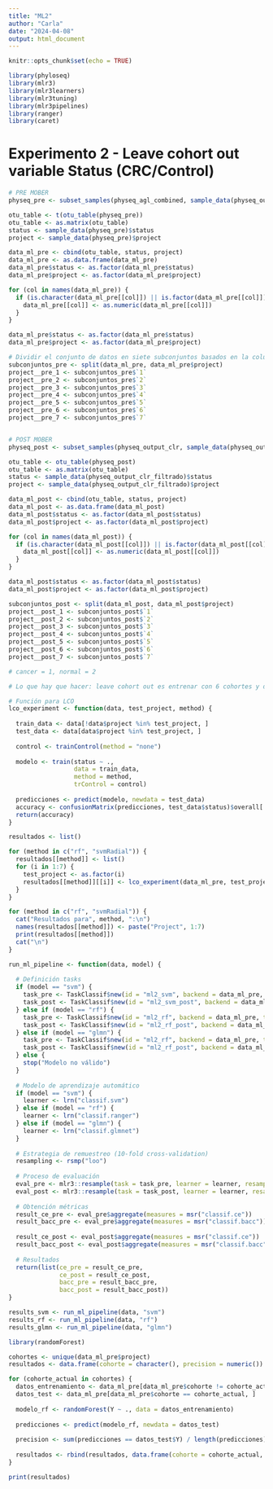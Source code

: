```yaml
---
title: "ML2"
author: "Carla"
date: "2024-04-08"
output: html_document
---
```


```r
knitr::opts_chunk$set(echo = TRUE)

library(phyloseq)
library(mlr3)
library(mlr3learners)
library(mlr3tuning)
library(mlr3pipelines)
library(ranger)
library(caret)
```

# Experimento 2 - Leave cohort out variable Status (CRC/Control)

```r
# PRE MOBER 
physeq_pre <- subset_samples(physeq_agl_combined, sample_data(physeq_output_clr)$status != "adenoma")

otu_table <- t(otu_table(physeq_pre))
otu_table <- as.matrix(otu_table)
status <- sample_data(physeq_pre)$status
project <- sample_data(physeq_pre)$project

data_ml_pre <- cbind(otu_table, status, project)
data_ml_pre <- as.data.frame(data_ml_pre)
data_ml_pre$status <- as.factor(data_ml_pre$status)
data_ml_pre$project <- as.factor(data_ml_pre$project)

for (col in names(data_ml_pre)) {
  if (is.character(data_ml_pre[[col]]) || is.factor(data_ml_pre[[col]])) {
    data_ml_pre[[col]] <- as.numeric(data_ml_pre[[col]])
  }
}

data_ml_pre$status <- as.factor(data_ml_pre$status)
data_ml_pre$project <- as.factor(data_ml_pre$project)

# Dividir el conjunto de datos en siete subconjuntos basados en la columna status
subconjuntos_pre <- split(data_ml_pre, data_ml_pre$project)
project__pre_1 <- subconjuntos_pre$`1`
project__pre_2 <- subconjuntos_pre$`2`
project__pre_3 <- subconjuntos_pre$`3`
project__pre_4 <- subconjuntos_pre$`4`
project__pre_5 <- subconjuntos_pre$`5`
project__pre_6 <- subconjuntos_pre$`6`
project__pre_7 <- subconjuntos_pre$`7`


# POST MOBER
physeq_post <- subset_samples(physeq_output_clr, sample_data(physeq_output_clr)$status != "adenoma")

otu_table <- otu_table(physeq_post)
otu_table <- as.matrix(otu_table)
status <- sample_data(physeq_output_clr_filtrado)$status
project <- sample_data(physeq_output_clr_filtrado)$project

data_ml_post <- cbind(otu_table, status, project)
data_ml_post <- as.data.frame(data_ml_post)
data_ml_post$status <- as.factor(data_ml_post$status)
data_ml_post$project <- as.factor(data_ml_post$project)

for (col in names(data_ml_post)) {
  if (is.character(data_ml_post[[col]]) || is.factor(data_ml_post[[col]])) {
    data_ml_post[[col]] <- as.numeric(data_ml_post[[col]])
  }
}

data_ml_post$status <- as.factor(data_ml_post$status)
data_ml_post$project <- as.factor(data_ml_post$project)

subconjuntos_post <- split(data_ml_post, data_ml_post$project)
project__post_1 <- subconjuntos_post$`1`
project__post_2 <- subconjuntos_post$`2`
project__post_3 <- subconjuntos_post$`3`
project__post_4 <- subconjuntos_post$`4`
project__post_5 <- subconjuntos_post$`5`
project__post_6 <- subconjuntos_post$`6`
project__post_7 <- subconjuntos_post$`7`

# cancer = 1, normal = 2

# Lo que hay que hacer: leave cohort out es entrenar con 6 cohortes y dejar la 7 para test y así para todas. Por lo tanto, separar data_ml con respecto a las cohortes para tener 6 muestras. La variable que queremos predecir es status (cancer o normal) --> será la que se meta en la task como target. Igual que el experimento anterior pero cambiando el método de resampling para hacerlo con LOCO. 
```

```r
# Función para LCO
lco_experiment <- function(data, test_project, method) {
  
  train_data <- data[!data$project %in% test_project, ]
  test_data <- data[data$project %in% test_project, ]
  
  control <- trainControl(method = "none")
  
  modelo <- train(status ~ ., 
                  data = train_data, 
                  method = method, 
                  trControl = control)
  
  predicciones <- predict(modelo, newdata = test_data)
  accuracy <- confusionMatrix(predicciones, test_data$status)$overall['Accuracy']
  return(accuracy)
}

resultados <- list()

for (method in c("rf", "svmRadial")) {
  resultados[[method]] <- list()
  for (i in 1:7) {
    test_project <- as.factor(i)
    resultados[[method]][[i]] <- lco_experiment(data_ml_pre, test_project, method)
  }
}

for (method in c("rf", "svmRadial")) {
  cat("Resultados para", method, ":\n")
  names(resultados[[method]]) <- paste("Project", 1:7)
  print(resultados[[method]])
  cat("\n")
}
```

```r

run_ml_pipeline <- function(data, model) {
  
  # Definición tasks
  if (model == "svm") {
    task_pre <- TaskClassif$new(id = "ml2_svm", backend = data_ml_pre, target = "status")
    task_post <- TaskClassif$new(id = "ml2_svm_post", backend = data_ml_post, target = "status")
  } else if (model == "rf") {
    task_pre <- TaskClassif$new(id = "ml2_rf", backend = data_ml_pre, target = "status")
    task_post <- TaskClassif$new(id = "ml2_rf_post", backend = data_ml_post, target = "status")
  } else if (model == "glmn") {
    task_pre <- TaskClassif$new(id = "ml2_rf", backend = data_ml_pre, target = "status")
    task_post <- TaskClassif$new(id = "ml2_rf_post", backend = data_ml_post, target = "status")
  } else {
    stop("Modelo no válido")
  }
  
  # Modelo de aprendizaje automático
  if (model == "svm") {
    learner <- lrn("classif.svm")
  } else if (model == "rf") {
    learner <- lrn("classif.ranger")
  } else if (model == "glmn") {
    learner <- lrn("classif.glmnet")
  }
  
  # Estrategia de remuestreo (10-fold cross-validation)
  resampling <- rsmp("loo")
  
  # Proceso de evaluación
  eval_pre <- mlr3::resample(task = task_pre, learner = learner, resampling = resampling)
  eval_post <- mlr3::resample(task = task_post, learner = learner, resampling = resampling)
  
  # Obtención métricas
  result_ce_pre <- eval_pre$aggregate(measures = msr("classif.ce"))
  result_bacc_pre <- eval_pre$aggregate(measures = msr("classif.bacc"))
  
  result_ce_post <- eval_post$aggregate(measures = msr("classif.ce"))
  result_bacc_post <- eval_post$aggregate(measures = msr("classif.bacc"))
  
  # Resultados
  return(list(ce_pre = result_ce_pre, 
              ce_post = result_ce_post, 
              bacc_pre = result_bacc_pre, 
              bacc_post = result_bacc_post))
}

results_svm <- run_ml_pipeline(data, "svm")
results_rf <- run_ml_pipeline(data, "rf")
results_glmn <- run_ml_pipeline(data, "glmn")
```

```r
library(randomForest)

cohortes <- unique(data_ml_pre$project)
resultados <- data.frame(cohorte = character(), precision = numeric())

for (cohorte_actual in cohortes) {
  datos_entrenamiento <- data_ml_pre[data_ml_pre$cohorte != cohorte_actual, ]
  datos_test <- data_ml_pre[data_ml_pre$cohorte == cohorte_actual, ]
  
  modelo_rf <- randomForest(Y ~ ., data = datos_entrenamiento)
  
  predicciones <- predict(modelo_rf, newdata = datos_test)
  
  precision <- sum(predicciones == datos_test$Y) / length(predicciones)
  
  resultados <- rbind(resultados, data.frame(cohorte = cohorte_actual, precision = precision))
}

print(resultados)
```